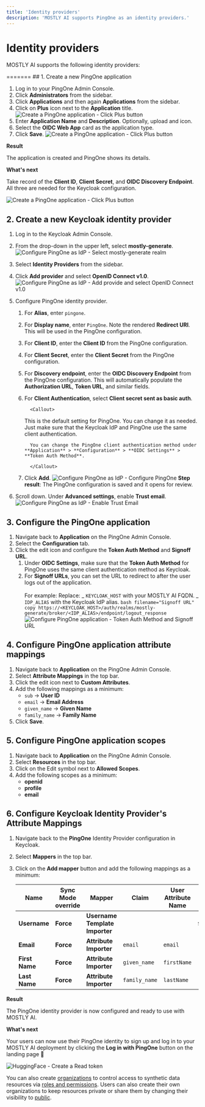 ```yaml
---
title: 'Identity providers'
description: 'MOSTLY AI supports PingOne as an identity providers.'
---
```



# Identity providers

MOSTLY AI supports the following identity providers:

<Cards num={2}>
  <Cards.Card title="Use Google as an identity provider" href="identity-providers/google" />
  <Cards.Card title="Use GitHub as an identity provider" href="identity-providers/github" />
  <Cards.Card title="Use Microsoft as an identity provider" href="identity-providers/microsoft" />
  <Cards.Card title="Use PingOne as an identity provider" href="identity-providers/pingone" />
</Cards>
======= ## 1. Create a new PingOne application

1. Log in to your PingOne Admin Console.
2. Click **Administrators** from the sidebar.
3. Click **Applications** and then again **Applications** from the sidebar.
4. Click on **Plus** icon next to the **Application** title.
   <Image src="/docimages/administration/identity-providers/02-create-pingone-app-01-click-plus-button.webp" alt="Create a PingOne application - Click Plus button" width={500} height={300} />
5. Enter **Application Name** and **Description**. Optionally, upload and icon.
6. Select the **OIDC Web App** card as the application type.
7. Click **Save**.
   <Image src="/docimages/administration/identity-providers/02-create-pingone-app-02-configure-app-and-save.webp" alt="Create a PingOne application - Click Plus button" width={800} height={300} />

**Result**

The application is created and PingOne shows its details.

**What's next**

Take record of the **Client ID**, **Client Secret**, and **OIDC Discovery Endpoint**. All three are needed for the Keycloak configuration.

<Image src="/docimages/administration/identity-providers/02-create-pingone-app-03-result-copy-details.webp" alt="Create a PingOne application - Click Plus button" width={800} height={300} />

## 2. Create a new Keycloak identity provider

1.  Log in to the Keycloak Admin Console.
2.  From the drop-down in the upper left, select **mostly-generate**.
    <Image src="/docimages/administration/switch-realm-01-select-mostly-generate.webp" alt="Configure PingOne as IdP - Select mostly-generate realm" width={350} height={300} />
3.  Select **Identity Providers** from the sidebar.
4.  Click **Add provider** and select **OpenID Connect v1.0**.
    <Image src="/docimages/administration/identity-providers/01-create-new-id-provider-01-click-add-and-openid-connect-1.0.webp" alt="Configure PingOne as IdP - Add provide and select OpenID Connect v1.0" width={500} height={300} />
5.  Configure PingOne identity provider.

    1.  For **Alias**, enter `pingone`.
    2.  For **Display name**, enter `PingOne`.
        <Callout>Note the rendered **Redirect URI**. This will be used in the PingOne configuration.</Callout>
    3.  For **Client ID**, enter the **Client ID** from the PingOne configuration.
    4.  For **Client Secret**, enter the **Client Secret** from the PingOne configuration.
    5.  For **Discovery endpoint**, enter the **OIDC Discovery Endpoint** from the PingOne configuration.
        <Callout>This will automatically populate the **Authorization URL**, **Token URL**, and similar fields.</Callout>
    6.  For **Client Authentication**, select **Client secret sent as basic auth**.

              <Callout>

        This is the default setting for PingOne. You can change it as needed. Just make sure that the Keycloak IdP and PingOne use the same client authentication.

              You can change the PingOne client authentication method under **Application** > **Configuration** > **OIDC Settings** > **Token Auth Method**.

              </Callout>

    7.  Click **Add**.
        <Image src="/docimages/administration/identity-providers/01-create-new-id-provider-02-configure-pingone.webp" alt="Configure PingOne as IdP - Configure PingOne" width={800} height={300} />
        **Step result**: The PingOne configuration is saved and it opens for review.

6.  Scroll down. Under **Advanced settings**, enable **Trust email**.
    <Image src="/docimages/administration/identity-providers/01-create-new-id-provider-03-enable-trust-email.webp" alt="Configure PingOne as IdP - Enable Trust Email" width={500} height={300} />

## 3. Configure the PingOne application

1. Navigate back to **Application** on the PingOne Admin Console.
2. Select the **Configuration** tab.
3. Click the edit icon and configure the **Token Auth Method** and **Signoff URL**.
   1. Under **OIDC Settings**, make sure that the **Token Auth Method** for PingOne uses the same client authentication method as Keycloak.
   2. For **Signoff URLs**, you can set the URL to redirect to after the user logs out of the application.<br /><br />
      For example:
      <Callout>
      Replace:
      _ `KEYCLOAK_HOST` with your MOSTLY AI FQDN.
      _ `IDP_ALIAS` with the Keycloak IdP alias.
      </Callout>
      `bash filename="Signoff URL" copy
https://<KEYCLOAK_HOST>/auth/realms/mostly-generate/broker/<IDP_ALIAS>/endpoint/logout_response
`
      <Image src="/docimages/administration/identity-providers/03-configure-ping-one-01-token-auth-method-and-signoff-url.webp" alt="Configure PingOne application - Token Auth Method and Signoff URL" width={800} height={300} />

## 4. Configure PingOne application attribute mappings

1. Navigate back to **Application** on the PingOne Admin Console.
2. Select **Attribute Mappings** in the top bar.
3. Click the edit icon next to **Custom Attributes**.
4. Add the following mappings as a minimum:
   - `sub` -> **User ID**
   - `email` -> **Email Address**
   - `given_name` -> **Given Name**
   - `family_name` -> **Family Name**
5. Click **Save**.

## 5. Configure PingOne application scopes

1. Navigate back to **Application** on the PingOne Admin Console.
2. Select **Resources** in the top bar.
3. Click on the Edit symbol next to **Allowed Scopes**.
4. Add the following scopes as a minimum:
   - **openid**
   - **profile**
   - **email**

## 6. Configure Keycloak Identity Provider's Attribute Mappings

1. Navigate back to the **PingOne** Identity Provider configuration in Keycloak.
2. Select **Mappers** in the top bar.
3. Click on the **Add mapper** button and add the following mappings as a minimum:

   | **Name**       | **Sync Mode override** | **Mapper**                     | **Claim**     | **User Attribute Name** | **Template**              | **Target** |
   | -------------- | ---------------------- | ------------------------------ | ------------- | ----------------------- | ------------------------- | ---------- |
   | **Username**   | **Force**              | **Username Template Importer** |               |                         | `${ALIAS}.${CLAIM.email}` | **Local**  |
   | **Email**      | **Force**              | **Attribute Importer**         | `email`       | `email`                 |                           |            |
   | **First Name** | **Force**              | **Attribute Importer**         | `given_name`  | `firstName`             |                           |            |
   | **Last Name**  | **Force**              | **Attribute Importer**         | `family_name` | `lastName`              |                           |            |

**Result**

The PingOne identity provider is now configured and ready to use with MOSTLY AI.

**What's next**

Your users can now use their PingOne identity to sign up and log in to your MOSTLY AI deployment by clicking the **Log in with PingOne** button on the landing page 🎉

<Image src="/docimages/administration/identity-providers/app-landing-page-with-pingone.webp" alt="HuggingFace - Create a Read token" width={800} height={300} />

You can also create [organizations](/organizations) to control access to synthetic data resources via [roles and permissions](/organizations/roles-and-permissions). Users can also create their own organizations to keep resources private or share them by changing their visibility to [public](/public-private-resources).
